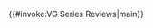 <includeonly>{{#invoke:VG Series Reviews|main}}</includeonly><noinclude>
{{Documentation}}
</noinclude>